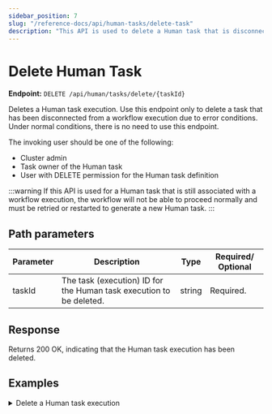 ```yaml
---
sidebar_position: 7
slug: "/reference-docs/api/human-tasks/delete-task"
description: "This API is used to delete a Human task that is disconnected from a workflow due to error conditions."
---
```



# Delete Human Task

**Endpoint:** `DELETE /api/human/tasks/delete/{taskId}`

Deletes a Human task execution. Use this endpoint only to delete a task that has been disconnected from a workflow execution due to error conditions. Under normal conditions, there is no need to use this endpoint.

The invoking user should be one of the following:

- Cluster admin
- Task owner of the Human task
- User with DELETE permission for the Human task definition

:::warning
If this API is used for a Human task that is still associated with a workflow execution, the workflow will not be able to proceed normally and must be retried or restarted to generate a new Human task.
:::

## Path parameters

| Parameter | Description                                                       | Type   | Required/ Optional |
| --------- | ----------------------------------------------------------------- | ------ | ------------------ |
| taskId    | The task (execution) ID for the Human task execution to be deleted. | string | Required.          |


## Response

Returns 200 OK, indicating that the Human task execution has been deleted.

## Examples

<details>
<summary>Delete a Human task execution</summary>

**Request**

```shell
curl -X 'DELETE' \
  'https://<YOUR-CLUSTER>/api/human/tasks/delete/7f49e3c7-ce62-11ef-a89d-86a819bd92bf' \
  -H 'accept: */*' \
  -H 'X-Authorization: <TOKEN>'
```

**Response**

Returns 200 OK, indicating that the Human task execution has been deleted.

</details>

